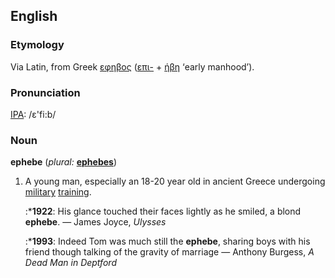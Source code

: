 ==English==
===Etymology===
Via Latin, from Greek [[εφηβος]] ([[επι-]] + [[ήβη]] ‘early manhood’).

===Pronunciation===
[[IPA]]: /ɛ'fi:b/

===Noun===
'''ephebe'''  (''plural:'' '''[[ephebes]]''')
# A young man, especially an 18-20 year old in ancient Greece undergoing [[military]] [[training]].
#:*'''1922''': His glance touched their faces lightly as he smiled, a blond '''ephebe'''. — James Joyce, ''Ulysses''
#:*'''1993''': Indeed Tom was much still the '''ephebe''', sharing boys with his friend though talking of the gravity of marriage — Anthony Burgess, ''A Dead Man in Deptford''